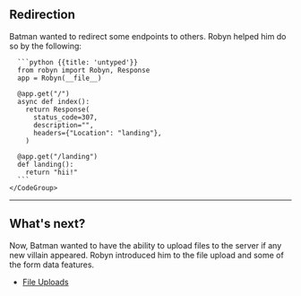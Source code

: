 ## Redirection

Batman wanted to redirect some endpoints to others. Robyn helped him do so by the following:

<Row>
  <Col>
  </Col>
  <Col sticky>
    <CodeGroup title="Request">

      ```python {{title: 'untyped'}}
      from robyn import Robyn, Response
      app = Robyn(__file__)

      @app.get("/")
      async def index():
        return Response(
          status_code=307,
          description="",
          headers={"Location": "landing"},
        )

      @app.get("/landing")
      def landing():
        return "hii!"
      ```
    </CodeGroup>
  </Col>
</Row>

---

## What's next?

Now, Batman wanted to have the ability to upload files to the server if any new villain appeared. Robyn introduced him to the file upload and some of the form data features. 

- [File Uploads](/documentation/api_reference/file-uploads)
